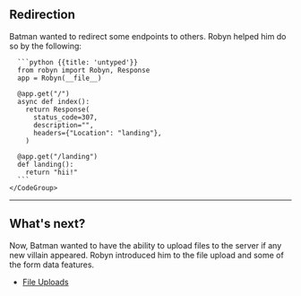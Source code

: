 ## Redirection

Batman wanted to redirect some endpoints to others. Robyn helped him do so by the following:

<Row>
  <Col>
  </Col>
  <Col sticky>
    <CodeGroup title="Request">

      ```python {{title: 'untyped'}}
      from robyn import Robyn, Response
      app = Robyn(__file__)

      @app.get("/")
      async def index():
        return Response(
          status_code=307,
          description="",
          headers={"Location": "landing"},
        )

      @app.get("/landing")
      def landing():
        return "hii!"
      ```
    </CodeGroup>
  </Col>
</Row>

---

## What's next?

Now, Batman wanted to have the ability to upload files to the server if any new villain appeared. Robyn introduced him to the file upload and some of the form data features. 

- [File Uploads](/documentation/api_reference/file-uploads)
